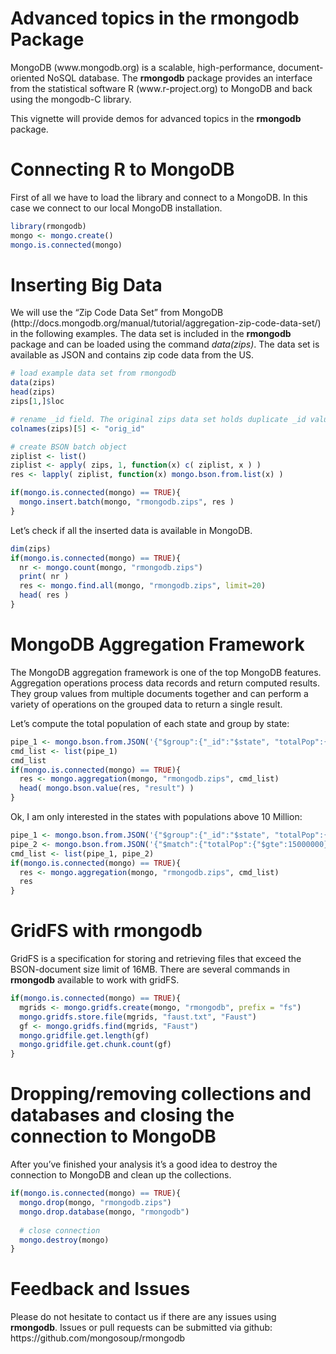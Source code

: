 %\VignetteEngine{knitr::knitr}
%\VignetteIndexEntry{Advanced Topics in the rmongodb Package}

Advanced topics in the rmongodb Package
========================================

MongoDB (www.mongodb.org) is a scalable, high-performance, document-oriented NoSQL database. The **rmongodb** package provides an interface from the statistical software R (www.r-project.org) to MongoDB and back using the mongodb-C library. 


This vignette will provide demos for advanced topics in the **rmongodb** package.



# Connecting R to MongoDB
First of all we have to load the library and connect to a MongoDB. In this case we connect to our local MongoDB installation.
```r
library(rmongodb)
mongo <- mongo.create()
mongo.is.connected(mongo)
```




# Inserting Big Data
We will use the "Zip Code Data Set" from MongoDB (http://docs.mongodb.org/manual/tutorial/aggregation-zip-code-data-set/) in the following examples. The data set is included in the **rmongodb** package and can be loaded using the command *data(zips)*. The data set is available as JSON and contains zip code data from the US.
```r
# load example data set from rmongodb
data(zips)
head(zips)
zips[1,]$loc

# rename _id field. The original zips data set holds duplicate _id values which will fale during the import
colnames(zips)[5] <- "orig_id"

# create BSON batch object
ziplist <- list()
ziplist <- apply( zips, 1, function(x) c( ziplist, x ) )
res <- lapply( ziplist, function(x) mongo.bson.from.list(x) )

if(mongo.is.connected(mongo) == TRUE){
  mongo.insert.batch(mongo, "rmongodb.zips", res )
}
```
Let's check if all the inserted data is available in MongoDB.
```r
dim(zips)
if(mongo.is.connected(mongo) == TRUE){
  nr <- mongo.count(mongo, "rmongodb.zips")
  print( nr )
  res <- mongo.find.all(mongo, "rmongodb.zips", limit=20)
  head( res )
}
```



# MongoDB Aggregation Framework
The MongoDB aggregation framework is one of the top MongoDB features. Aggregation operations process data records and return computed results. They group values from multiple documents together and can perform a variety of operations on the grouped data to return a single result. 

Let's compute the total population of each state and group by state:
```r
pipe_1 <- mongo.bson.from.JSON('{"$group":{"_id":"$state", "totalPop":{"$sum":"$pop"}}}')
cmd_list <- list(pipe_1)
cmd_list
if(mongo.is.connected(mongo) == TRUE){
  res <- mongo.aggregation(mongo, "rmongodb.zips", cmd_list)
  head( mongo.bson.value(res, "result") )
}
```
Ok, I am only interested in the states with populations above 10 Million:
```r
pipe_1 <- mongo.bson.from.JSON('{"$group":{"_id":"$state", "totalPop":{"$sum":"$pop"}}}')
pipe_2 <- mongo.bson.from.JSON('{"$match":{"totalPop":{"$gte":15000000}}}')
cmd_list <- list(pipe_1, pipe_2)
if(mongo.is.connected(mongo) == TRUE){
  res <- mongo.aggregation(mongo, "rmongodb.zips", cmd_list)
  res
}
```




# GridFS with rmongodb
GridFS is a specification for storing and retrieving files that exceed the BSON-document size limit of 16MB. There are several commands in **rmongodb** available to work with gridFS.
```r
if(mongo.is.connected(mongo) == TRUE){
  mgrids <- mongo.gridfs.create(mongo, "rmongodb", prefix = "fs")
  mongo.gridfs.store.file(mgrids, "faust.txt", "Faust")
  gf <- mongo.gridfs.find(mgrids, "Faust")
  mongo.gridfile.get.length(gf)
  mongo.gridfile.get.chunk.count(gf)
}
```



# Dropping/removing collections and databases and closing the connection to MongoDB
After you've finished your analysis it's a good idea to destroy the connection to MongoDB and clean up the collections.
```r
if(mongo.is.connected(mongo) == TRUE){
  mongo.drop(mongo, "rmongodb.zips")
  mongo.drop.database(mongo, "rmongodb")
  
  # close connection
  mongo.destroy(mongo)
}
```


# Feedback and Issues
Please do not hesitate to contact us if there are any issues using **rmongodb**. Issues or pull requests can be submitted via github: https://github.com/mongosoup/rmongodb


